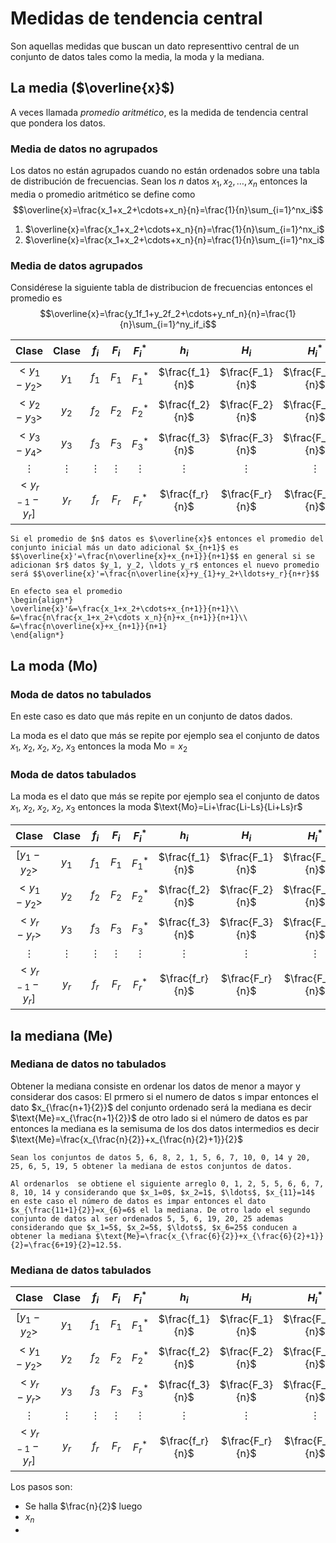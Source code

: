 # Medidas de tendencia central

Son aquellas medidas que buscan un dato representtivo central de un conjunto de datos tales como la media, la moda y la mediana.

## La media ($\overline{x}$)
A veces llamada _promedio aritmético_, es la medida de tendencia central que pondera los datos.

### Media de datos no agrupados
Los datos no están agrupados cuando no están ordenados sobre una tabla de distribución de frecuencias. Sean los $n$ datos $x_1, x_2,\ldots, x_n$ entonces la media o promedio aritmético se define como $$\overline{x}=\frac{x_1+x_2+\cdots+x_n}{n}=\frac{1}{n}\sum_{i=1}^nx_i$$


1. $\overline{x}=\frac{x_1+x_2+\cdots+x_n}{n}=\frac{1}{n}\sum_{i=1}^nx_i$
2. $\overline{x}=\frac{x_1+x_2+\cdots+x_n}{n}=\frac{1}{n}\sum_{i=1}^nx_i$ 


### Media de datos agrupados

Considérese la siguiente tabla de distribucion de frecuencias entonces el promedio es $$\overline{x}=\frac{y_1f_1+y_2f_2+\cdots+y_nf_n}{n}=\frac{1}{n}\sum_{i=1}^ny_if_i$$


| Clase| Clase | $f_i$ | $F_i$ | $F_i^*$ | $h_i$ | $H_i$ | $H_i^*$ | $\ldots$ | $H_i\%$ | $H_i^*\%$ 
|:---:|:---:|:---:|:---:|:---:|:---:|:---:|:---:|:---:|
| $<y_1-y_2>$ |$y_1$| $f_1$ | $F_1$ | $F_1^*$ | $\frac{f_1}{n}$ | $\frac{F_1}{n}$ | $\frac{F_1^*}{n}$|$\ldots$|$H_1$|$H_1^*$|
| $<y_2-y_3>$ |$y_2$| $f_2$ | $F_2$ | $F_2^*$ | $\frac{f_2}{n}$ | $\frac{F_2}{n}$ | $\frac{F_2^*}{n}$|$\ldots$|$H_2$|$H_1^*$|
| $<y_3-y_4>$ |$y_3$| $f_3$ | $F_3$ | $F_3^*$ | $\frac{f_3}{n}$ | $\frac{F_3}{n}$ | $\frac{F_3^*}{n}$|$\ldots$|$H_3$|$H_1^*$|
| $\vdots$ | $\vdots$ | $\vdots$ | $\vdots$ |       $\vdots$ | $\vdots$ | $\vdots$|$\vdots$|$\vdots$|$\vdots$|$\vdots$|
| $<y_{r-1}-y_r]$ |$y_r$| $f_r$ | $F_r$ |$F_r^*$ | $\frac{f_r}{n}$ | $\frac{F_r}{n}$ | $\frac{F_r^*}{n}$|$...$|$H_r$|$H_1^*$|


```exercise
Si el promedio de $n$ datos es $\overline{x}$ entonces el promedio del conjunto inicial más un dato adicional $x_{n+1}$ es $$\overline{x}'=\frac{n\overline{x}+x_{n+1}}{n+1}$$ en general si se adicionan $r$ datos $y_1, y_2, \ldots y_r$ entonces el nuevo promedio será $$\overline{x}'=\frac{n\overline{x}+y_{1}+y_2+\ldots+y_r}{n+r}$$
```

```solution
En efecto sea el promedio 
\begin{align*}
\overline{x}'&=\frac{x_1+x_2+\cdots+x_{n+1}}{n+1}\\
&=\frac{n\frac{x_1+x_2+\cdots x_n}{n}+x_{n+1}}{n+1}\\
&=\frac{n\overline{x}+x_{n+1}}{n+1}
\end{align*}
````
## La moda (Mo)

### Moda de datos no tabulados
En este caso es dato que más repite en un conjunto de datos dados. 


La moda es el dato que más se repite por ejemplo sea el conjunto de datos $x_1,$ $x_2,$ $x_2,$ $x_2,$ $x_3$ entonces la moda $\text{Mo}=x_2$ 


### Moda de datos tabulados

La moda es el dato que más se repite por ejemplo sea el conjunto de datos $x_1,$ $x_2,$ $x_2,$ $x_2,$ $x_3$ entonces la moda $\text{Mo}=Li+\frac{Li-Ls}{Li+Ls}r$ 



| Clase| Clase | $f_i$ | $F_i$ | $F_i^*$ | $h_i$ | $H_i$ | $H_i^*$ | $\ldots$ | $H_i\%$ | $H_i^*\%$ 
|:---:|:---:|:---:|:---:|:---:|:---:|:---:|:---:|:---:|
| $[y_1-y_2>$ |$y_1$| $f_1$ | $F_1$ | $F_1^*$ | $\frac{f_1}{n}$ | $\frac{F_1}{n}$ | $\frac{F_1^*}{n}$|$\ldots$|$H_1$|$H_1^*$|
| $<y_1-y_2>$ |$y_2$| $f_2$ | $F_2$ | $F_2^*$ | $\frac{f_2}{n}$ | $\frac{F_2}{n}$ | $\frac{F_2^*}{n}$|$\ldots$|$H_2$|$H_1^*$|
| $<y_{r}-y_r>$ |$y_3$| $f_3$ | $F_3$ | $F_3^*$ | $\frac{f_3}{n}$ | $\frac{F_3}{n}$ | $\frac{F_3^*}{n}$|$\ldots$|$H_3$|$H_1^*$|
| $\vdots$ | $\vdots$ | $\vdots$ | $\vdots$ |       $\vdots$ | $\vdots$ | $\vdots$|$\vdots$|$\vdots$|$\vdots$|$\vdots$|
| $<y_{r-1}-y_r]$ |$y_r$| $f_r$ | $F_r$ |$F_r^*$ | $\frac{f_r}{n}$ | $\frac{F_r}{n}$ | $\frac{F_r^*}{n}$|$...$|$H_r$|$H_1^*$|



## la mediana (Me)

### Mediana de datos no tabulados
Obtener la mediana consiste en ordenar los datos de menor a mayor y considerar dos casos: El prmero si el numero de datos s impar entonces el dato $x_{\frac{n+1}{2}}$ del conjunto ordenado será la mediana es decir $\text{Me}=x_{\frac{n+1}{2}}$ de otro lado si el número de datos es par entonces la mediana es la semisuma de los dos datos intermedios es decir $\text{Me}=\frac{x_{\frac{n}{2}}+x_{\frac{n}{2}+1}}{2}$

```exercise
Sean los conjuntos de datos 5, 6, 8, 2, 1, 5, 6, 7, 10, 0, 14 y 20, 25, 6, 5, 19, 5 obtener la mediana de estos conjuntos de datos.
```

```solution
Al ordenarlos  se obtiene el siguiente arreglo 0, 1, 2, 5, 5, 6, 6, 7, 8, 10, 14 y considerando que $x_1=0$, $x_2=1$, $\ldots$, $x_{11}=14$ en este caso el número de datos es impar entonces el dato $x_{\frac{11+1}{2}}=x_{6}=6$ el la mediana. De otro lado el segundo conjunto de datos al ser ordenados 5, 5, 6, 19, 20, 25 ademas considerando que $x_1=5$, $x_2=5$, $\ldots$, $x_6=25$ conducen a obtener la mediana $\text{Me}=\frac{x_{\frac{6}{2}}+x_{\frac{6}{2}+1}}{2}=\frac{6+19}{2}=12.5$.
```


### Mediana de datos tabulados



| Clase| Clase | $f_i$ | $F_i$ | $F_i^*$ | $h_i$ | $H_i$ | $H_i^*$ | $\ldots$ | $H_i\%$ | $H_i^*\%$ 
|:---:|:---:|:---:|:---:|:---:|:---:|:---:|:---:|:---:|
| $[y_1-y_2>$ |$y_1$| $f_1$ | $F_1$ | $F_1^*$ | $\frac{f_1}{n}$ | $\frac{F_1}{n}$ | $\frac{F_1^*}{n}$|$\ldots$|$H_1$|$H_1^*$|
| $<y_1-y_2>$ |$y_2$| $f_2$ | $F_2$ | $F_2^*$ | $\frac{f_2}{n}$ | $\frac{F_2}{n}$ | $\frac{F_2^*}{n}$|$\ldots$|$H_2$|$H_1^*$|
| $<y_{r}-y_r>$ |$y_3$| $f_3$ | $F_3$ | $F_3^*$ | $\frac{f_3}{n}$ | $\frac{F_3}{n}$ | $\frac{F_3^*}{n}$|$\ldots$|$H_3$|$H_1^*$|
| $\vdots$ | $\vdots$ | $\vdots$ | $\vdots$ |       $\vdots$ | $\vdots$ | $\vdots$|$\vdots$|$\vdots$|$\vdots$|$\vdots$|
| $<y_{r-1}-y_r]$ |$y_r$| $f_r$ | $F_r$ |$F_r^*$ | $\frac{f_r}{n}$ | $\frac{F_r}{n}$ | $\frac{F_r^*}{n}$|$...$|$H_r$|$H_1^*$|

Los pasos son:

* Se halla $\frac{n}{2}$ luego 
* $x_n$ 
* 